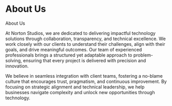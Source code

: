 # About Us

About Us

At Norton Studios, we are dedicated to delivering impactful technology solutions through collaboration, transparency, and technical excellence. We work closely with our clients to understand their challenges, align with their goals, and drive meaningful outcomes. Our team of experienced professionals brings a structured yet adaptable approach to problem-solving, ensuring that every project is delivered with precision and innovation.

We believe in seamless integration with client teams, fostering a no-blame culture that encourages trust, pragmatism, and continuous improvement. By focusing on strategic alignment and technical leadership, we help businesses navigate complexity and unlock new opportunities through technology.